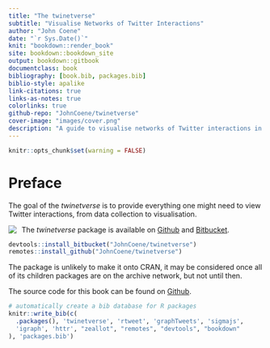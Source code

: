 ```yaml
--- 
title: "The twinetverse"
subtitle: "Visualise Networks of Twitter Interactions"
author: "John Coene"
date: "`r Sys.Date()`"
knit: "bookdown::render_book"
site: bookdown::bookdown_site
output: bookdown::gitbook
documentclass: book
bibliography: [book.bib, packages.bib]
biblio-style: apalike
link-citations: true
links-as-notes: true
colorlinks: true
github-repo: "JohnCoene/twinetverse"
cover-image: "images/cover.png"
description: "A guide to visualise networks of Twitter interactions in R using the twinetverse."
---
```


```r
knitr::opts_chunk$set(warning = FALSE)
```

# Preface

The goal of the _twinetverse_ is to provide everything one might need to view Twitter interactions, from data collection to visualisation.

<a>
<img src="images/cover.png" align="left" style="max-height:150px;margin-right:2%;"/>
</a>

The _twinetverse_ package is available on [Github](https://github.com/JohnCoene/twinetverse) and [Bitbucket](https://bitbucket.org/JohnCoene/twinetverse).

```r
devtools::install_bitbucket("JohnCoene/twinetverse")
remotes::install_github("JohnCoene/twinetverse")
```

The package is unlikely to make it onto CRAN, it may be considered once all of its children packages are on the archive network, but not until then.

The source code for this book can be found on [Github](http://github.com/JohnCoene/twinetbook).

```r
# automatically create a bib database for R packages
knitr::write_bib(c(
  .packages(), 'twinetverse', 'rtweet', 'graphTweets', 'sigmajs',
  'igraph', 'httr', "zeallot", "remotes", "devtools", "bookdown"
), 'packages.bib')
```
